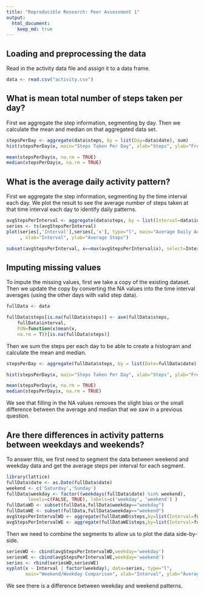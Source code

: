 ```yaml
---
title: "Reproducible Research: Peer Assessment 1"
output: 
  html_document:
    keep_md: true
---
```



## Loading and preprocessing the data
Read in the activity data file and assign it to a data frame.

```r
data <- read.csv("activity.csv")
```


## What is mean total number of steps taken per day?
First we aggregate the step information, segmenting by day. Then we calculate the mean and median on that aggregated data set.

```r
stepsPerDay <- aggregate(data$steps, by = list(Day=data$date), sum)
hist(stepsPerDay$x, main="Steps Taken Per Day", xlab="Steps", ylab="Frequency")

mean(stepsPerDay$x, na.rm = TRUE)
median(stepsPerDay$x, na.rm = TRUE)
```


## What is the average daily activity pattern?
First we aggregate the step information, segmenting by the time interval each day. We plot the result to see the average number of steps taken at that time interval each day to identify daily patterns.

```r
avgStepsPerInterval <- aggregate(data$steps, by = list(Interval=data$interval),na.rm=TRUE, mean)
series <- ts(avgStepsPerInterval)
plot(series[,'Interval'],series[,'x'], type="l", main="Average Daily Activity"
     , xlab="Interval", ylab="Average Steps")

subset(avgStepsPerInterval, x==max(avgStepsPerInterval$x), select=Interval)
```


## Imputing missing values
To impute the missing values, first we take a copy of the existing dataset. Then we update the copy by converting the NA values into the time interval averages (using the other days with valid step data).
```r
fullData <- data

fullData$steps[is.na(fullData$steps)] <- ave(fullData$steps,
    fullData$interval,
    FUN=function(x)mean(x,
    na.rm = T))[is.na(fullData$steps)]
```

Then we sum the steps per each day to be able to create a histogram and calculate the mean and median. 
```r
stepsPerDay <- aggregate(fullData$steps, by = list(Date=fullData$date),sum)

hist(stepsPerDay$x, main="Steps Taken Per Day", xlab="Steps", ylab="Frequency")

mean(stepsPerDay$x, na.rm = TRUE)
median(stepsPerDay$x, na.rm = TRUE)

```
We see that filling in the NA values removes the slight bias or the small difference between the average and median that we saw in a previous question.


## Are there differences in activity patterns between weekdays and weekends?
To answer this, we first need to segment the data between weekend and weekday data and get the average steps per interval for each segment.
```r
library(lattice)
fullData$date <- as.Date(fullData$date)
weekend <- c('Saturday','Sunday')
fullData$weekday <- factor((weekdays(fullData$date) %in% weekend), 
        levels=c(FALSE, TRUE), labels=c('weekday', 'weekend') )
fullDataWD <- subset(fullData,fullData$weekday=="weekday")
fullDataWE <- subset(fullData,fullData$weekday=="weekend")
avgStepsPerIntervalWD <- aggregate(fullDataWD$steps,by=list(Interval=fullDataWD$interval), mean)
avgStepsPerIntervalWE <- aggregate(fullDataWE$steps,by=list(Interval=fullDataWE$interval), mean)
```
Then we need to combine the segments to allow us to plot the data side-by-side.
```r
seriesWD <- cbind(avgStepsPerIntervalWD,weekday='weekday')
seriesWE <- cbind(avgStepsPerIntervalWE,weekday='weekend')
series <- rbind(seriesWD,seriesWE)
xyplot(x ~ Interval | factor(weekday), data=series, type="l", 
       main="Weekend/Weekday Comparison", xlab="Interval", ylab="Average Steps")
```

We see there is a difference between weekday and weekend patterns.

